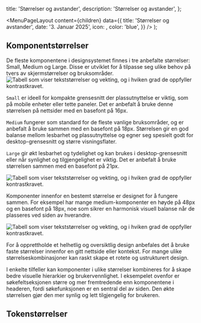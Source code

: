 

  title: 'Størrelser og avstander',
  description: 'Størrelser og avstander',
};

  <MenuPageLayout
    content={children}
    data={{
      title: 'Størrelser og avstander',
      date: '3. Januar 2025',
      icon: <RulerIcon />,
      color: 'blue',
    }}
  />
);

## Komponentstørrelser

De fleste komponentene i designsystemet finnes i tre anbefalte størrelser: Small, Medium og Large. 
Disse er utviklet for å tilpasse seg ulike behov på tvers av skjermstørrelser og bruksområder.
<Image
  src='/img/component-size-buttons.png'
  alt='Tabell som viser tekststørrelser og vekting, og i hviken grad de oppfyller kontrastkravet.'
  boxShadow={true}
  caption='Størrelser for komponenter i Designsystemet.'
/>


`Small` er ideell for kompakte grensesnitt der plassutnyttelse er viktig, som på mobile enheter eller tette paneler. 
Det er anbefalt å bruke denne størrelsen på  nettsider med en basefont på 16px.

`Medium` fungerer som standard for de fleste vanlige bruksområder, og er anbefalt å bruke sammen med en basefont på 18px. 
Størrelsen gir en god balanse mellom lesbarhet og plassutnyttelse og egner seg spesielt godt for desktop-grensesnitt og større visningsflater.

`Large` gir økt lesbarhet og tydelighet og kan brukes i desktop-grensesnitt eller når synlighet og tilgjengelighet er viktig. 
Det er anbefalt å bruke størrelsen sammen med en basefont på 21px.

<Image
  src='/img/component-size-balance.png'
  alt='Tabell som viser tekststørrelser og vekting, og i hviken grad de oppfyller kontrastkravet.'
  boxShadow={true}
  caption='Mange av medium-komponentene har en fast høyde på 48px.'
/>

Komponenter innenfor en bestemt størrelse er designet for å fungere sammen. 
For eksempel har mange medium-komponenter en høyde på 48px og en basefont på 18px, noe som sikrer en harmonisk visuell balanse når de plasseres ved siden av hverandre.


<Image
  src='/img/component-size-example.png'
  alt='Tabell som viser tekststørrelser og vekting, og i hviken grad de oppfyller kontrastkravet.'
  boxShadow={true}
  caption='Eksempel der Medium og Large komponenter er brukt sammen.'
/>

For å opprettholde et helhetlig og oversiktlig design anbefales det å bruke faste størrelser innenfor en gitt nettside eller kontekst. 
For mange ulike størrelseskombinasjoner kan raskt skape et rotete og ustrukturert design.

I enkelte tilfeller kan komponenter i ulike størrelser kombineres for å skape bedre visuelle hierarkier og brukervennlighet. 
I eksempelet ovenfor er søkefeltseksjonen større og mer fremtredende enn komponentene i headeren, fordi søkefunksjonen er en sentral del av siden. 
Den økte størrelsen gjør den mer synlig og lett tilgjengelig for brukeren.


## Tokenstørrelser

<TokenList
  type='dimension'
  hideValue={true}
/>

